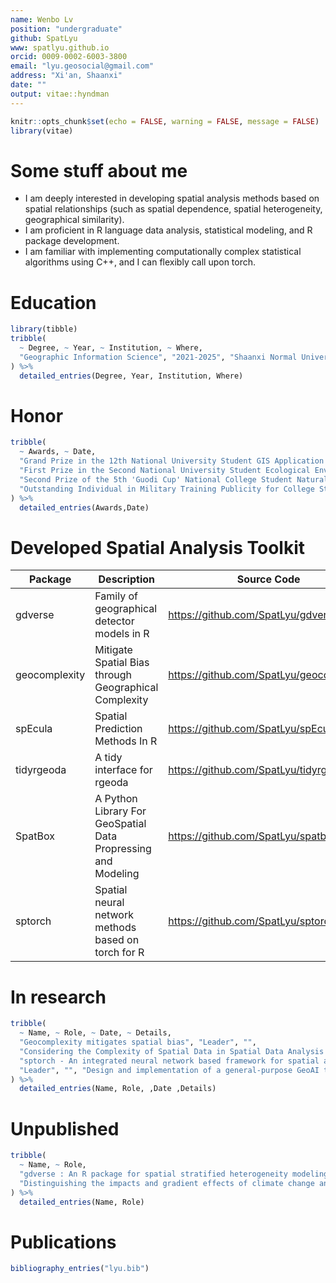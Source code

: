```yaml
---
name: Wenbo Lv
position: "undergraduate"
github: SpatLyu
www: spatlyu.github.io
orcid: 0009-0002-6003-3800
email: "lyu.geosocial@gmail.com"
address: "Xi'an, Shaanxi"
date: ""
output: vitae::hyndman
---
```


```r
knitr::opts_chunk$set(echo = FALSE, warning = FALSE, message = FALSE)
library(vitae)
```

# Some stuff about me

-   I am deeply interested in developing spatial analysis methods based on spatial relationships (such as spatial dependence, spatial heterogeneity, geographical similarity).
-   I am proficient in R language data analysis, statistical modeling, and R package development.
-   I am familiar with implementing computationally complex statistical algorithms using C++, and I can flexibly call upon torch.

# Education

```r
library(tibble)
tribble(
  ~ Degree, ~ Year, ~ Institution, ~ Where,
  "Geographic Information Science", "2021-2025", "Shaanxi Normal University", "Xi'an, Shaanxi",
) %>%
  detailed_entries(Degree, Year, Institution, Where)
```

# Honor

```r
tribble(
  ~ Awards, ~ Date,
  "Grand Prize in the 12th National University Student GIS Application Skills Competition", "2023.12",
  "First Prize in the Second National University Student Ecological Environment Management Research Innovation Competition", "2023.11",
  "Second Prize of the 5th 'Guodi Cup' National College Student Natural Resource Science and Technology Competition, China Society of Natural Resources", "2023.12",
  "Outstanding Individual in Military Training Publicity for College Students, Shaanxi Normal University", "2021.10"
) %>%
  detailed_entries(Awards,Date)
```

# Developed Spatial Analysis Toolkit

| Package       | Description                                                   | Source Code                                | Language       |
|---------------|---------------------------------------------------------------|--------------------------------------------|----------------|
| gdverse       | Family of geographical detector models in R                   | <https://github.com/SpatLyu/gdverse>       | R, C++, Python |
| geocomplexity | Mitigate Spatial Bias through Geographical Complexity         | <https://github.com/SpatLyu/geocomplexity> | C++, Python, C |
| spEcula       | Spatial Prediction Methods In R                               | <https://github.com/SpatLyu/spEcula>       | R              |
| tidyrgeoda    | A tidy interface for rgeoda                                   | <https://github.com/SpatLyu/tidyrgeoda>    | R              |
| SpatBox       | A Python Library For GeoSpatial Data Propressing and Modeling | <https://github.com/SpatLyu/spatbox>       | Python         |
| sptorch       | Spatial neural network methods based on torch for R           | <https://github.com/SpatLyu/sptorch>       | R              |

# In research

```r
tribble(
  ~ Name, ~ Role, ~ Date, ~ Details,
  "Geocomplexity mitigates spatial bias", "Leader", "",
  "Considering the Complexity of Spatial Data in Spatial Data Analysis to Improve Modeling Accuracy",
  "sptorch - An integrated neural network based framework for spatial analysis", 
  "Leader", "", "Design and implementation of a general-purpose GeoAI tool utilizing torch"
) %>%
  detailed_entries(Name, Role, ,Date ,Details)
```

# Unpublished

```r
tribble(
  ~ Name, ~ Role,
  "gdverse : An R package for spatial stratified heterogeneity modeling through geographical detectors", "First Author",
  "Distinguishing the impacts and gradient effects of climate change and human activities on vegetation cover in the Weihe River Basin , China", "First Author"
) %>%
  detailed_entries(Name, Role)
```

# Publications

```r
bibliography_entries("lyu.bib")
```


